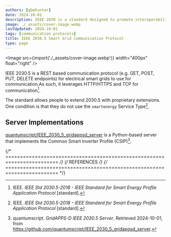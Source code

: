 ```yaml
---
authors: [gbmhunter]
date: 2024-10-01
description: IEEE 2030 is a standard designed to promote interoperability between smart grid devices.
image: ./_assets/cover-image.webp
lastUpdated: 2024-10-01
tags: [communication protocols]
title: IEEE 2030.5 Smart Grid Communication Protocol
type: page
---
```


<WarningIsNotes />

<Image src={import('./_assets/cover-image.webp')} width="400px" float="right" />

IEEE 2030.5 is a REST based communication protocol (e.g. GET, POST, PUT, DELETE endpoints) for electrical smart grids to use for communication.As such, it leverages HTTP/HTTPS and TCP for communication[^ieee-2030-5-2018-smart-energy-profile-application].

The standard allows people to extend 2030.5 with proprietary extensions. One condition is that they do not use the `smartenergy` Service Type[^ieee-2030-5-2018-smart-energy-profile-application].

## Server Implementations

[quantumscript/IEEE_2030_5_gridappsd_server](https://github.com/quantumscript/IEEE_2030_5_gridappsd_server) is a Python-based server that implements the Common Smart Inverter Profile (CSIP)[^github-quantumscript-ieee-2030-5-gridappsd-server].

{/* ======================================================================== */}
{/* REFERENCES */}
{/* ======================================================================== */}

[^github-quantumscript-ieee-2030-5-gridappsd-server]: quantumscript. _GridAPPS-D IEEE 2030.5 Server_. Retrieved 2024-10-01, from https://github.com/quantumscript/IEEE_2030_5_gridappsd_server.
[^ieee-2030-5-2018-smart-energy-profile-application]: IEEE. _IEEE Std 2030.5-2018 - IEEE Standard for Smart Energy Profile Application Protocol_ [standard].
